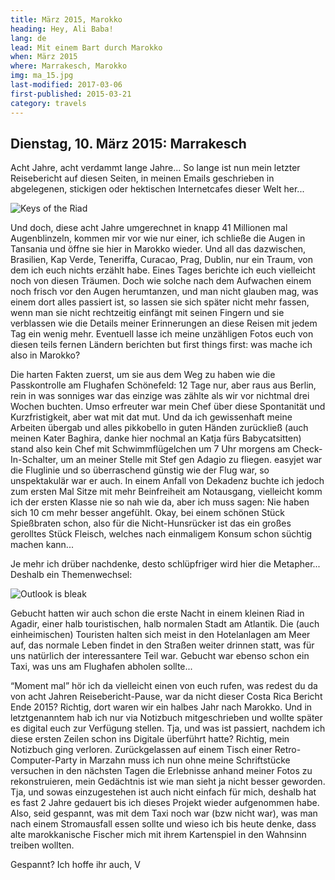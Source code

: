 ```yaml
---
title: März 2015, Marokko
heading: Hey, Ali Baba!
lang: de
lead: Mit einem Bart durch Marokko
when: März 2015
where: Marrakesch, Marokko
img: ma_15.jpg
last-modified: 2017-03-06
first-published: 2015-03-21
category: travels
---
```


## Dienstag, 10. März 2015: Marrakesch

Acht Jahre, acht verdammt lange Jahre... So lange ist nun mein letzter Reisebericht auf diesen Seiten, in meinen Emails
geschrieben in abgelegenen, stickigen oder hektischen Internetcafes dieser Welt her...

![Keys of the Riad](./ma_keys.jpg)

Und doch, diese acht Jahre umgerechnet in knapp 41 Millionen mal Augenblinzeln, kommen mir vor wie nur einer, ich
schließe die Augen in Tansania und öffne sie hier in Marokko wieder. Und all das dazwischen, Brasilien, Kap Verde,
Teneriffa, Curacao, Prag, Dublin, nur ein Traum, von dem ich euch nichts erzählt habe. Eines Tages berichte ich euch
vielleicht noch von diesen Träumen. Doch wie solche nach dem Aufwachen einem noch frisch vor den Augen herumtanzen, und
man nicht glauben mag, was einem dort alles passiert ist, so lassen sie sich später nicht mehr fassen, wenn man sie
nicht rechtzeitig einfängt mit seinen Fingern und sie verblassen wie die Details meiner Erinnerungen an diese Reisen mit
jedem Tag ein wenig mehr. Eventuell lasse ich meine unzähligen Fotos euch von diesen teils fernen Ländern berichten but
first things first: was mache ich also in Marokko?

Die harten Fakten zuerst, um sie aus dem Weg zu haben wie die Passkontrolle am Flughafen Schönefeld: 12 Tage nur, aber
raus aus Berlin, rein in was sonniges war das einzige was zählte als wir vor nichtmal drei Wochen buchten. Umso
erfreuter war mein Chef über diese Spontanität und Kurzfristigkeit, aber wat mit dat mut. Und da ich gewissenhaft meine
Arbeiten übergab und alles pikkobello in guten Händen zurückließ (auch meinen Kater Baghira, danke hier nochmal an Katja
fürs Babycatsitten) stand also kein Chef mit Schwimmflügelchen um 7 Uhr morgens am Check-In-Schalter, um an meiner
Stelle mit Stef gen Adagio zu fliegen. easyjet war die Fluglinie und so überraschend günstig wie der Flug war, so
unspektakulär war er auch. In einem Anfall von Dekadenz buchte ich jedoch zum ersten Mal Sitze mit mehr Beinfreiheit am
Notausgang, vielleicht komm ich der ersten Klasse nie so nah wie da, aber ich muss sagen: Nie haben sich 10 cm mehr
besser angefühlt. Okay, bei einem schönen Stück Spießbraten schon, also für die Nicht-Hunsrücker ist das ein großes
gerolltes Stück Fleisch, welches nach einmaligem Konsum schon süchtig machen kann...

Je mehr ich drüber nachdenke, desto schlüpfriger wird hier die Metapher... Deshalb ein Themenwechsel:

![Outlook is bleak](./ma_food.jpg)

Gebucht hatten wir auch schon die erste Nacht in einem kleinen Riad in Agadir, einer halb touristischen, halb normalen
Stadt am Atlantik. Die (auch einheimischen) Touristen halten sich meist in den Hotelanlagen am Meer auf, das normale
Leben findet in den Straßen weiter drinnen statt, was für uns natürlich der interessantere Teil war. Gebucht war ebenso
schon ein Taxi, was uns am Flughafen abholen sollte...

“Moment mal” hör ich da vielleicht einen von euch rufen, was redest du da von acht Jahren Reisebericht-Pause, war da
nicht dieser Costa Rica Bericht Ende 2015? Richtig, dort waren wir ein halbes Jahr nach Marokko. Und in letztgenanntem
hab ich nur via Notizbuch mitgeschrieben und wollte später es digital euch zur Verfügung stellen. Tja, und was ist
passiert, nachdem ich diese ersten Zeilen schon ins Digitale überführt hatte? Richtig, mein Notizbuch ging verloren.
Zurückgelassen auf einem Tisch einer Retro-Computer-Party in Marzahn muss ich nun ohne meine Schriftstücke versuchen in
den nächsten Tagen die Erlebnisse anhand meiner Fotos zu rekonstruieren, mein Gedächtnis ist wie man sieht ja nicht
besser geworden. Tja, und sowas einzugestehen ist auch nicht einfach für mich, deshalb hat es fast 2 Jahre gedauert bis
ich dieses Projekt wieder aufgenommen habe. Also, seid gespannt, was mit dem Taxi noch war (bzw nicht war), was man nach
einem Stromausfall essen sollte und wieso ich bis heute denke, dass alte marokkanische Fischer mich mit ihrem
Kartenspiel in den Wahnsinn treiben wollten.

Gespannt? Ich hoffe ihr auch, V
